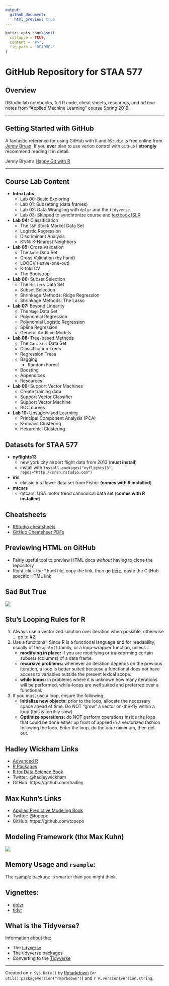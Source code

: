 ```yaml
---
output:
  github_document:
    html_preview: true
---
```



<!-- README.md is generated from README.Rmd. Please edit that file -->


```r
knitr::opts_chunk$set(
  collapse = TRUE,
  comment = "#>",
  fig.path = "README-"
)
```

# GitHub Repository for STAA 577


## Overview
RStudio lab notebooks, full R code, cheat sheets, resources, and 
*ad hoc* notes from "Applied Machine Learning" course Spring 2019.

------------------------

## Getting Started with GitHub
A fantastic reference for using GitHub with `R` and `RStudio` is free online
from [Jenny Bryan](https://github.com/jennybc). If you **ever** plan to use
verion control with `GitHub` I **strongly** recommend reading it in detail.

Jenny Bryan's [Happy Git with R](https://happygitwithr.com/)

---------------------------

## Course Lab Content
* **Intro Labs**
  + Lab 00: Basic Exploring
  + Lab 01: Subsetting (data frames)
  + Lab 02: Data Wrangling with `dplyr` and the `tidyverse`
  + Lab 03: Skipped to synchronize course and
  [textbook ISLR](https://www-bcf.usc.edu/~gareth/ISL/)
* **Lab 04:** Classification
  + The `S&P` Stock Market Data Set
  + Logistic Regression
  + Discriminant Analysis
  + KNN: K-Nearest Neighbors
* **Lab 05:** Cross Validation
  + The `Auto` Data Set
  + Cross Validation (by hand)
  + LOOCV (leave-one-out)
  + K-fold CV
  + The Bootstrap
* **Lab 06:** Subset Selection
  + The `Hitters` Data Set
  + Subset Selection
  + Shrinkage Methods: Ridge Regression
  + Shrinkage Methods: The Lasso
* **Lab 07:** Beyond Linearity
  + The `Wage` Data Set
  + Polynomial Regression
  + Polynomial Logistic Regression
  + Spline Regression
  + General Additive Models
* **Lab 08:** Tree-based Methods
  + The `Carseats` Data Set
  + Classification Trees
  + Regression Trees
  + Bagging
      + Random Forest
  + Boosting
  + Appendices
  + Resources
* **Lab 09:** Support Vector Machines
  + Create training data
  + Support Vector Classifier
  + Support Vector Machine
  + ROC curves
* **Lab 10:** Unsupervised Learning
  + Principal Component Analysis (PCA)
  + K-means Clustering
  + Heirarchial Clustering


## Datasets for STAA 577

* **nyflights13**
  + new york city airport flight data from 2013 (**must install**)
  + install with `install.packages("nyflights13", repos="http://cran.rstudio.com")`
* **iris**
  + classic iris flower data set from Fisher (**comes with R installed**)
* **mtcars**
  + mtcars: USA motor trend cannonical data set (**comes with R installed**)


## Cheatsheets
* [RStudio cheatsheets](https://www.rstudio.com/resources/cheatsheets/)
* [GitHub Cheatsheet PDFs](https://github.com/rstudio/cheatsheets)


## Previewing HTML on GitHub
* Fairly useful tool to preview HTML docs *without* having to clone the repository
* Right-click the \*.html file, copy the link, then go
[here](https://htmlpreview.github.io/), paste the GitHub specific HTML link


## Sad But True
![](https://user-images.githubusercontent.com/25203086/39396951-8a8d2052-4ab4-11e8-8fe9-38aa67591ef1.jpg)



## Stu's Looping Rules for R

1. Always use a vectorized solution over iteration when possible, otherwise ... go to #2.
2. Use a functional. Since R is a functional language and for readability, usually of the `apply()` family, or a loop-wrapper function, unless ...
    + **modifying in place:** if you are modifying or transforming certain subsets (columns) of a data frame.
    + **recursive problems:** whenever an iteration depends on the previous iteration, a loop is better suited because a     functional does not have access to variables outside the present lexical scope.
    + **while loops:** in problems where it is unknown how many iterations will be performed, while-loops are well suited and preferred over a functional.
3. If you must use a loop, ensure the following:
    + **Initialize new objects:** prior to the loop, allocate the necessary space ahead of time. Do NOT "grow" a vector on-the-fly within a loop (this is terribly slow).
    + **Optimize operations:** do NOT perform operations inside the loop that could be done either up front of applied in a vectorized fashion following the loop. Enter the loop, do the bare minimum, then get out.


## Hadley Wickham Links

* [Advanced R](http://adv-r.had.co.nz)
* [R Packages](r-pkgs.had.co.nz/)
* [R for Data Science Book](http://r4ds.had.co.nz/)
* Twitter: @hadleywickham
* GitHub: https://github.com/hadley


## Max Kuhn's Links

* [Applied Predictive Modeling Book](http://appliedpredictivemodeling.com)
* Twitter: @topepo
* GitHub: https://github.com/topepo


## Modeling Framework (thx Max Kuhn)

![](https://user-images.githubusercontent.com/25203086/38456246-cbb2f6f4-3a3f-11e8-8b2e-135b62a07cc0.png)


## Memory Usage and `rsample`:

The [rsample](https://topepo.github.io/rsample/) package is smarter than you might think.


## Vignettes:

* [dplyr](https://cran.r-project.org/web/packages/dplyr/vignettes/dplyr.html)
* [tidyr](http://cran.r-project.org/web/packages/tidyr/vignettes/tidy-data.html)


## What is the Tidyverse?

Information about the:

* The [tidyverse](https://www.tidyverse.org/)
* The tidyverse [packages](https://www.tidyverse.org/packages/)
* Converting to the [Tidyverse](http://www.significantdigits.org/2017/10/switching-from-base-r-to-tidyverse/)



------------------------------

Created on `r Sys.Date()` by [Rmarkdown](https://github.com/rstudio/rmarkdown)
(v`r utils::packageVersion("rmarkdown")`) and `r R.version$version.string`.
